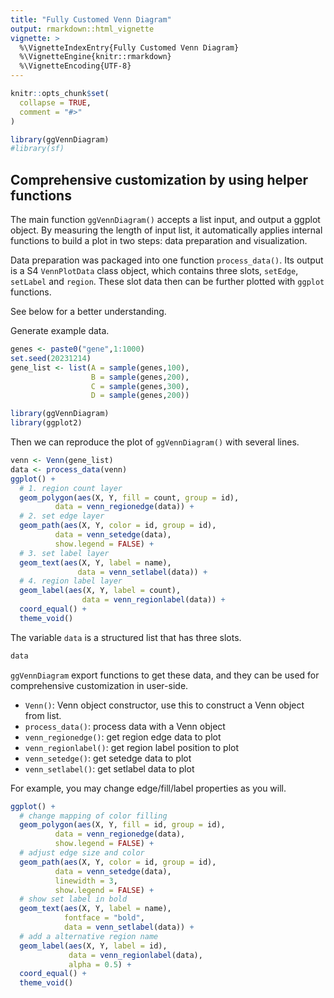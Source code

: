```yaml
---
title: "Fully Customed Venn Diagram"
output: rmarkdown::html_vignette
vignette: >
  %\VignetteIndexEntry{Fully Customed Venn Diagram}
  %\VignetteEngine{knitr::rmarkdown}
  %\VignetteEncoding{UTF-8}
---
```


```r
knitr::opts_chunk$set(
  collapse = TRUE,
  comment = "#>"
)
```

```r
library(ggVennDiagram)
#library(sf)
```

## Comprehensive customization by using helper functions

The main function `ggVennDiagram()` accepts a list input, and output a ggplot object. 
By measuring the length of input list, it automatically applies internal functions 
to build a plot in two steps: data preparation and visualization. 

Data preparation was packaged into one function `process_data()`. Its output
is a S4 `VennPlotData` class object, which contains three slots, `setEdge`, 
`setLabel` and `region`. These slot data then can be further plotted with `ggplot` 
functions. 

See below for a better understanding.

Generate example data.

```r
genes <- paste0("gene",1:1000)
set.seed(20231214)
gene_list <- list(A = sample(genes,100),
                  B = sample(genes,200),
                  C = sample(genes,300),
                  D = sample(genes,200))
```


```r
library(ggVennDiagram)
library(ggplot2)
```

Then we can reproduce the plot of `ggVennDiagram()` with several lines.

```r
venn <- Venn(gene_list)
data <- process_data(venn)
ggplot() +
  # 1. region count layer
  geom_polygon(aes(X, Y, fill = count, group = id), 
          data = venn_regionedge(data)) +
  # 2. set edge layer
  geom_path(aes(X, Y, color = id, group = id), 
          data = venn_setedge(data), 
          show.legend = FALSE) +
  # 3. set label layer
  geom_text(aes(X, Y, label = name), 
               data = venn_setlabel(data)) +
  # 4. region label layer
  geom_label(aes(X, Y, label = count), 
                data = venn_regionlabel(data)) +
  coord_equal() +
  theme_void()
```

The variable `data` is a structured list that has three slots.

```r
data
```


`ggVennDiagram` export functions to get these data, and they can be used 
for comprehensive customization in user-side.

- `Venn()`: Venn object constructor, use this to construct a Venn object from list.
- `process_data()`: process data with a Venn object
- `venn_regionedge()`: get region edge data to plot
- `venn_regionlabel()`: get region label position to plot
- `venn_setedge()`: get setedge data to plot
- `venn_setlabel()`: get setlabel data to plot


For example, you may change edge/fill/label properties as you will.

```r
ggplot() +
  # change mapping of color filling
  geom_polygon(aes(X, Y, fill = id, group = id), 
          data = venn_regionedge(data),
          show.legend = FALSE) +
  # adjust edge size and color
  geom_path(aes(X, Y, color = id, group = id), 
          data = venn_setedge(data), 
          linewidth = 3,
          show.legend = FALSE) +
  # show set label in bold
  geom_text(aes(X, Y, label = name), 
            fontface = "bold",
            data = venn_setlabel(data)) +
  # add a alternative region name
  geom_label(aes(X, Y, label = id), 
             data = venn_regionlabel(data),
             alpha = 0.5) +
  coord_equal() +
  theme_void()
```

